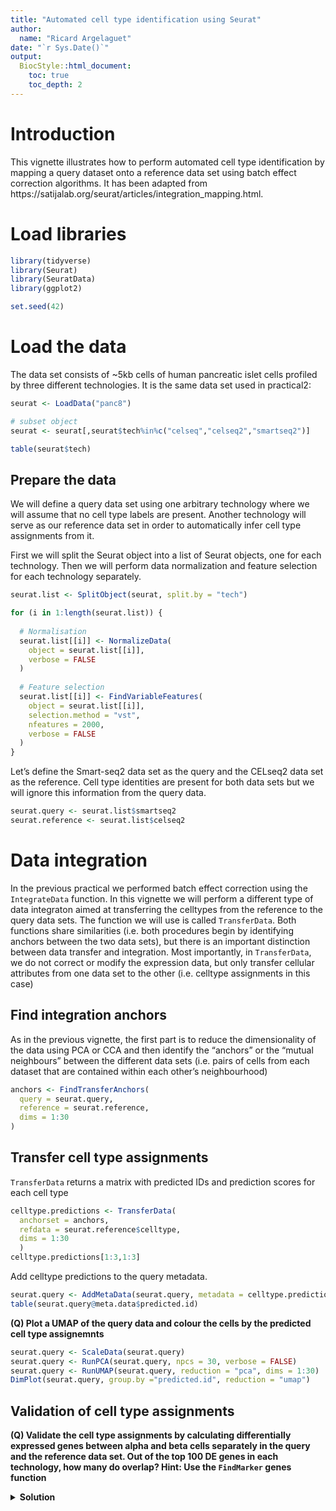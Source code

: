 ```yaml
---
title: "Automated cell type identification using Seurat"
author: 
  name: "Ricard Argelaguet"
date: "`r Sys.Date()`"
output:
  BiocStyle::html_document:
    toc: true
    toc_depth: 2
---
```



# Introduction

This vignette illustrates how to perform automated cell type identification by mapping a query dataset onto a reference data set using batch effect correction algorithms. It has been adapted from https://satijalab.org/seurat/articles/integration_mapping.html. 

# Load libraries

```r
library(tidyverse)
library(Seurat)
library(SeuratData)
library(ggplot2)

set.seed(42)
```

# Load the data

The data set consists of ~5kb cells of human pancreatic islet cells profiled by three different technologies. It is the same data set used in practical2:

```r
seurat <- LoadData("panc8")

# subset object
seurat <- seurat[,seurat$tech%in%c("celseq","celseq2","smartseq2")]
```

```r
table(seurat$tech)
```

## Prepare the data

We will define a query data set using one arbitrary technology where we will assume that no cell type labels are present. Another technology will serve as our reference data set in order to automatically infer cell type assignments from it.

First we will split the Seurat object into a list of Seurat objects, one for each technology. Then we will perform data normalization and feature selection for each technology separately.

```r
seurat.list <- SplitObject(seurat, split.by = "tech")
```

```r
for (i in 1:length(seurat.list)) {
  
  # Normalisation
  seurat.list[[i]] <- NormalizeData(
    object = seurat.list[[i]], 
    verbose = FALSE
  )
  
  # Feature selection
  seurat.list[[i]] <- FindVariableFeatures(
    object = seurat.list[[i]],
    selection.method = "vst",
    nfeatures = 2000, 
    verbose = FALSE
  )
}
```

Let's define the Smart-seq2 data set as the query and the CELseq2 data set as the reference. Cell type identities are present for both data sets but we will ignore this information from the query data.
```r
seurat.query <- seurat.list$smartseq2
seurat.reference <- seurat.list$celseq2
```

# Data integration

In the previous practical we performed batch effect correction using the `IntegrateData` function. In this vignette we will perform a different type of data integraton aimed at transferring the celltypes from the reference to the query data sets. The function we will use is called `TransferData`. Both functions share similarities (i.e. both procedures begin by identifying anchors between the two data sets), but there is an important distinction between data transfer and integration. Most importantly, in `TransferData`, we do not correct or modify the expression data, but only transfer cellular attributes from one data set to the other (i.e. celltype assignments in this case)

## Find integration anchors

As in the previous vignette, the first part is to reduce the dimensionality of the data using PCA or CCA and then identify the "anchors" or the "mutual neighbours" between the different data sets (i.e. pairs of cells from each dataset that are contained within each other's neighbourhood)
```r
anchors <- FindTransferAnchors(
  query = seurat.query, 
  reference = seurat.reference, 
  dims = 1:30
)
```

## Transfer cell type assignments

`TransferData` returns a matrix with predicted IDs and prediction scores for each cell type
```r
celltype.predictions <- TransferData(
  anchorset = anchors, 
  refdata = seurat.reference$celltype, 
  dims = 1:30
  )
celltype.predictions[1:3,1:3]
```

Add celltype predictions to the query metadata.
```r
seurat.query <- AddMetaData(seurat.query, metadata = celltype.predictions[,c("predicted.id"), drop=F])
table(seurat.query@meta.data$predicted.id)
```

**(Q) Plot a UMAP of the query data and colour the cells by the predicted cell type assignemnts **

```r
seurat.query <- ScaleData(seurat.query)
seurat.query <- RunPCA(seurat.query, npcs = 30, verbose = FALSE)
seurat.query <- RunUMAP(seurat.query, reduction = "pca", dims = 1:30)
DimPlot(seurat.query, group.by ="predicted.id", reduction = "umap")
```

## Validation of cell type assignments

**(Q) Validate the cell type assignments by calculating differentially expressed genes between alpha and beta cells separately in the query and the reference data set. Out of the top 100 DE genes in each technology, how many do overlap? Hint: Use the `FindMarker` genes function **

<details>
  <summary>**Solution**</summary>
  
Do differential expression in the query data
```r
Idents(seurat.query) <- "predicted.id"
diff.genes.query <- FindMarkers(seurat.query, ident.1 = "alpha", ident.2 = "beta")
```

Do differential expression in the reference data
```r
Idents(seurat.reference) <- "celltype"
diff.genes.reference <- FindMarkers(seurat.reference, ident.1 = "alpha", ident.2 = "beta")
```

Overlap top 100 DE genes
```r
top.genes.query <- rownames(head(diff.genes.query,n=100))
top.genes.reference <- rownames(head(diff.genes.reference,n=100))
length(intersect(top.genes.query,top.genes.reference))
```

Plot 4 arbitrarly selected genes
```r
genes.to.plot <- intersect(top.genes.query,top.genes.reference) %>% head(n=4)

for (i in genes.to.plot) {
  p1 <- VlnPlot(seurat.query, features=i) + NoLegend()
  p2 <- VlnPlot(seurat.reference, features=i) + NoLegend()
  p <- cowplot::plot_grid(plotlist=list(p1,p2), nrow=1)
  print(p)
}
```

</details>
